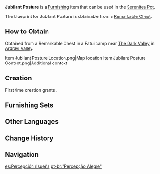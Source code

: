 {{Furnishing Infobox
|id             = 363326
|image          = Item Jubilant Posture.png
|category       = Ornaments
|subcategory    = Potted Plant
|quality        = 3
|adeptal_energy = 60
|load           = 169
|reduced_load   = 127
|description    = A flower pot made from simple pieces of [[Adhigama Wood]], filled with unique-looking plants. The appearance of the leaves in full bloom is indicative of the joy of life. But these plants didn't start out that way. After surveying the ecology of the rainforest, the Forest Rangers occasionally find areas that have not been sufficiently nourished, so they transfer the fragile plants into the pots, and once they're past their critical growth period, the [[Forest Rangers|Rangers]] will choose the right place to return them to the wild. Blooming leaves are also seen by Forest Rangers as a response to good deeds.
|blueprint      = Remarkable Chest
|source1        = 
}}
'''Jubilant Posture''' is a [[Furnishing]] item that can be used in the [[Serenitea Pot]].

The blueprint for Jubilant Posture is obtainable from a [[Remarkable Chest]].

==How to Obtain==
Obtained from a Remarkable Chest in a Fatui camp near [[The Dark Valley]] in [[Ardravi Valley]].
<gallery>
Item Jubilant Posture Location.png|Map location
Item Jubilant Posture Context.png|Additional context
</gallery>

==Creation==
First time creation grants {{Item|Trust|24|x=60}}.
{{Recipe
|type = Creation
|time = 16h
|Karmaphala Wood = 8
|sort = Karmaphala Wood
}}

==Furnishing Sets==
{{Craft Usage}}

==Other Languages==
{{Other Languages
|en      = Jubilant Posture
|zhs     = 「放欢的形姿」
|zhs_rm  = "Fànghuān de Xíngzī"
|zht     = 「放歡的形姿」
|zht_rm  = "Fànghuān de Xíngzī"
|zh_tl   = 
|ja      = 「流浪の姿」
|ja_rm   = "Rurou no Sugata"
|ja_tl   = "Vagrant Figure"
|ko      = 「흥겨운 자태」
|ko_rm   = "Heunggyeoun Jatae"
|ko_tl   = "Cheerful Figure"
|es      = Percepción risueña
|es_tl   = Laughing Perception
|fr      = «&nbsp;Croissance joviale&nbsp;»
|fr_tl   = "Jovial Growth"
|ru      = Поза ликования
|ru_tl   = Jubilant Posture
|th      = "ท่าทีแสนปีติ"
|th_rm   = 
|th_tl   = 
|vi      = Hình Thái Vui Vẻ
|vi_tl   = 
|de      = „Jubelpose“
|de_tl   = "Jubilant Posture"
|id      = Postur Riang
|id_tl   = Cheerful Posture
|pt      = "Percepção Alegre"
|pt_tl   = 
|tr      = Mutlu Bir Poz
|tr_tl   = 
|it      = Postura esultante
|it_tl   = 
}}

==Change History==
{{Change History|3.0}}

==Navigation==
{{Furnishing Navbox|interior}}

[[es:Percepción risueña]]
[[pt-br:"Percepção Alegre"]]